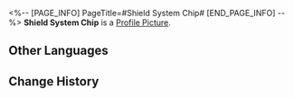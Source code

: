 <%-- [PAGE_INFO]
PageTitle=#Shield System Chip#
[END_PAGE_INFO] --%>
{{Item Infobox
|id          = 250214
|image       = Item Shield System Chip.png
|type        = Expansion Chip
|invCategory = 
|rarity      = 4
|effect      = Greatly increases chance to be attacked. Upon entering battle, obtains a Shield.
|description = A game item in Aetherium Wars. Aether Spirits will gain a special enhanced ability after equipping it.
}}
'''Shield System Chip''' is a [[Profile Picture]].

==Other Languages==
{{Other Languages
|en   = Shield System Chip
|zhs  = 护盾系统芯片
|zht  = 護盾系統晶片
|ja   = チップ「バリアシステム」
|ko   = 실드 시스템 칩
|es   = Chip de sistema de escudo
|fr   = Puce de système de bouclier
|ru   = Чип щитовой системы
|th   = ชิประบบโล่
|vi   = Chip Hệ Thống Khiên
|de   = Chip: Schildsystem
|id   = Shield System Chip
|pt   = Chip de Sistema de Escudo
}}

==Change History==
{{Change History|1.4}}